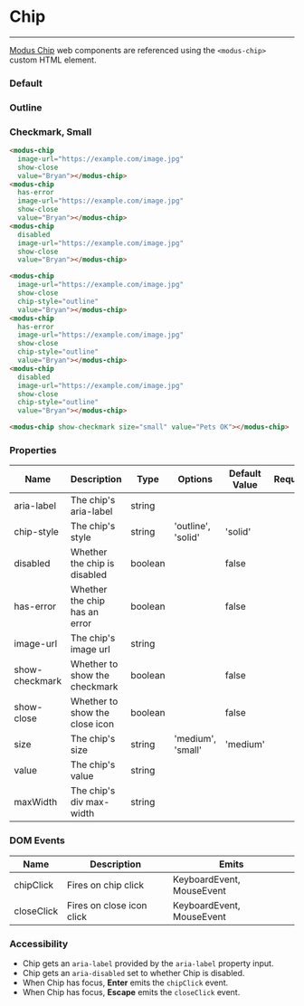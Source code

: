 
# Chip

---

[Modus Chip](https://modus.trimble.com/components/chips/) web components are referenced using the `<modus-chip>` custom HTML element.

<Anchor storyId="components-chip--default" />

### Default

<modus-chip image-url="https://randomuser.me/api/portraits/lego/1.jpg" show-close value="Bryan"></modus-chip>
<modus-chip has-error image-url="https://randomuser.me/api/portraits/lego/1.jpg" show-close value="Bryan"></modus-chip>
<modus-chip disabled image-url="https://randomuser.me/api/portraits/lego/1.jpg" show-close value="Bryan"></modus-chip>

<Anchor storyId="components-chip--outline" />

### Outline

<modus-chip image-url="https://randomuser.me/api/portraits/lego/1.jpg" show-close chip-style="outline" value="Bryan"></modus-chip>
<modus-chip has-error image-url="https://randomuser.me/api/portraits/lego/1.jpg" show-close chip-style="outline" value="Bryan"></modus-chip>
<modus-chip disabled image-url="https://randomuser.me/api/portraits/lego/1.jpg" show-close chip-style="outline" value="Bryan"></modus-chip>

### Checkmark, Small

<modus-chip show-checkmark size="small" value="Pets OK"></modus-chip>

```html
<modus-chip
  image-url="https://example.com/image.jpg"
  show-close
  value="Bryan"></modus-chip>
<modus-chip
  has-error
  image-url="https://example.com/image.jpg"
  show-close
  value="Bryan"></modus-chip>
<modus-chip
  disabled
  image-url="https://example.com/image.jpg"
  show-close
  value="Bryan"></modus-chip>

<modus-chip
  image-url="https://example.com/image.jpg"
  show-close
  chip-style="outline"
  value="Bryan"></modus-chip>
<modus-chip
  has-error
  image-url="https://example.com/image.jpg"
  show-close
  chip-style="outline"
  value="Bryan"></modus-chip>
<modus-chip
  disabled
  image-url="https://example.com/image.jpg"
  show-close
  chip-style="outline"
  value="Bryan"></modus-chip>

<modus-chip show-checkmark size="small" value="Pets OK"></modus-chip>
```

### Properties

| Name           | Description                    | Type    | Options            | Default Value | Required |
| -------------- | ------------------------------ | ------- | ------------------ | ------------- | -------- |
| aria-label     | The chip's aria-label          | string  |                    |               |          |
| chip-style     | The chip's style               | string  | 'outline', 'solid' | 'solid'       |          |
| disabled       | Whether the chip is disabled   | boolean |                    | false         |          |
| has-error      | Whether the chip has an error  | boolean |                    | false         |          |
| image-url      | The chip's image url           | string  |                    |               |          |
| show-checkmark | Whether to show the checkmark  | boolean |                    | false         |          |
| show-close     | Whether to show the close icon | boolean |                    | false         |          |
| size           | The chip's size                | string  | 'medium', 'small'  | 'medium'      |          |
| value          | The chip's value               | string  |                    |               |          |
| maxWidth          | The chip's div max-width               | string  |                    |               |          |

### DOM Events

| Name       | Description               | Emits                     |
| ---------- | ------------------------- | ------------------------- |
| chipClick  | Fires on chip click       | KeyboardEvent, MouseEvent |
| closeClick | Fires on close icon click | KeyboardEvent, MouseEvent |

### Accessibility

- Chip gets an `aria-label` provided by the `aria-label` property input.
- Chip gets an `aria-disabled` set to whether Chip is disabled.
- When Chip has focus, **Enter** emits the `chipClick` event.
- When Chip has focus, **Escape** emits the `closeClick` event.
